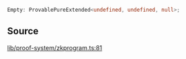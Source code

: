 ```ts
Empty: ProvablePureExtended<undefined, undefined, null>;
```

## Source

[lib/proof-system/zkprogram.ts:81](https://github.com/o1-labs/o1js/blob/081e48fe103a96db7083cdaea72a409cca3182c3/src/lib/proof-system/zkprogram.ts#L81)
